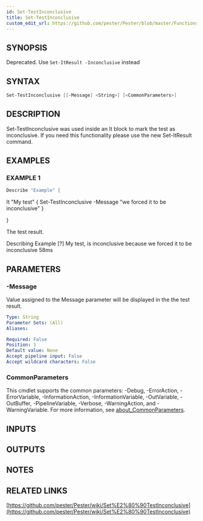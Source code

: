 ```yaml
---
id: Set-TestInconclusive
title: Set-TestInconclusive
custom_edit_url: https://github.com/pester/Pester/blob/master/Functions/Set-TestInconclusive.ps1
---
```


## SYNOPSIS
Deprecated.
Use `Set-ItResult -Inconclusive` instead

## SYNTAX

```powershell
Set-TestInconclusive [[-Message] <String>] [<CommonParameters>]
```

## DESCRIPTION
Set-TestInconclusive was used inside an It block to mark the test as inconclusive.
If you need this functionality please use the new Set-ItResult command.

## EXAMPLES

### EXAMPLE 1
```powershell
Describe "Example" {
```

It "My test" {
        Set-TestInconclusive -Message "we forced it to be inconclusive"
    }

}

The test result.

Describing Example
    \[?\] My test, is inconclusive because we forced it to be inconclusive 58ms

## PARAMETERS

### -Message
Value assigned to the Message parameter will be displayed in the the test result.

```yaml
Type: String
Parameter Sets: (All)
Aliases:

Required: False
Position: 1
Default value: None
Accept pipeline input: False
Accept wildcard characters: False
```

### CommonParameters
This cmdlet supports the common parameters: -Debug, -ErrorAction, -ErrorVariable, -InformationAction, -InformationVariable, -OutVariable, -OutBuffer, -PipelineVariable, -Verbose, -WarningAction, and -WarningVariable. For more information, see [about_CommonParameters](http://go.microsoft.com/fwlink/?LinkID=113216).

## INPUTS

## OUTPUTS

## NOTES

## RELATED LINKS

[https://github.com/pester/Pester/wiki/Set%E2%80%90TestInconclusive](https://github.com/pester/Pester/wiki/Set%E2%80%90TestInconclusive)
